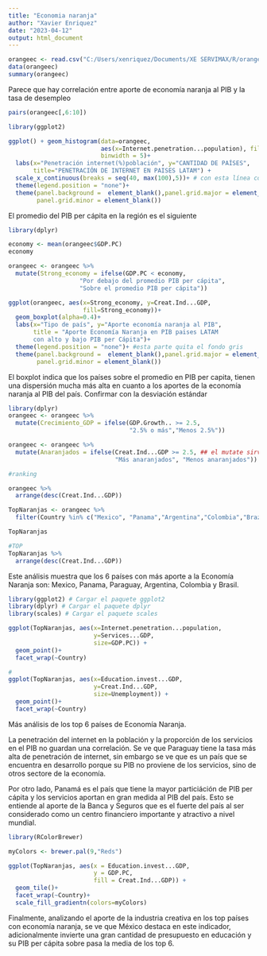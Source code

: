 ---
title: "Economia naranja"
author: "Xavier Enriquez"
date: "2023-04-12"
output: html_document
---

```{r}
orangeec <- read.csv("C:/Users/xenriquez/Documents/XE SERVIMAX/R/orangeec.csv")
data(orangeec)
summary(orangeec)
```
Parece que hay correlación entre aporte de economía naranja al PIB y la tasa de desempleo
```{r}
pairs(orangeec[,6:10])
```
```{r}
library(ggplot2)
```
```{r}
ggplot() + geom_histogram(data=orangeec,
                          aes(x=Internet.penetration...population), fill="red", color="yellow",
                          binwidth = 5)+
  labs(x="Penetración internet(%)población", y="CANTIDAD DE PAÍSES",
       title="PENETRACIÓN DE INTERNET EN PAISES LATAM") +
  scale_x_continuous(breaks = seq(40, max(100),5))+ # con esta línea coloco todos los datos en el eje X
  theme(legend.position = "none")+
  theme(panel.background =  element_blank(),panel.grid.major = element_blank(),
        panel.grid.minor = element_blank())
```

El promedio del PIB per cápita en la región es el siguiente
```{r}
library(dplyr)
```
```{r}
economy <- mean(orangeec$GDP.PC)
economy
```

```{r}
orangeec <- orangeec %>%
  mutate(Strong_economy = ifelse(GDP.PC < economy,
                    "Por debajo del promedio PIB per cápita",
                    "Sobre el promedio PIB per cápita"))
```

```{r}
ggplot(orangeec, aes(x=Strong_economy, y=Creat.Ind...GDP,
                     fill=Strong_economy))+
  geom_boxplot(alpha=0.4)+
  labs(x="Tipo de país", y="Aporte economía naranja al PIB",
       title = "Aporte Economía Naranja en PIB paises LATAM 
       con alto y bajo PIB per Cápita")+
  theme(legend.position = "none")+ #esta parte quita el fondo gris
  theme(panel.background =  element_blank(),panel.grid.major = element_blank(),
        panel.grid.minor = element_blank())
```

El boxplot indica que los países sobre el promedio en PIB per capita, tienen una dispersión mucha más alta en cuanto a los aportes de la economía naranja al PIB del país.
Confirmar con la desviación estándar

```{r}
library(dplyr)
orangeec <- orangeec %>%
  mutate(Crecimiento_GDP = ifelse(GDP.Growth.. >= 2.5,
                                  "2.5% o más","Menos 2.5%"))  

orangeec <- orangeec %>%
  mutate(Anaranjados = ifelse(Creat.Ind...GDP >= 2.5, ## el mutate sirve para agregar columnas
                              "Más anaranjados", "Menos anaranjados"))

#ranking

orangeec %>%
  arrange(desc(Creat.Ind...GDP))

TopNaranjas <- orangeec %>%
  filter(Country %in% c("Mexico", "Panama","Argentina","Colombia","Brazil","Paraguay") )

TopNaranjas

#TOP
TopNaranjas %>%
  arrange(desc(Creat.Ind...GDP))

```
Este análisis muestra que los 6 países con más aporte a la Economía Naranja son: Mexico, Panama, Paraguay, Argentina, Colombia y Brasil.

```{r}
library(ggplot2) # Cargar el paquete ggplot2
library(dplyr) # Cargar el paquete dplyr
library(scales) # Cargar el paquete scales

ggplot(TopNaranjas, aes(x=Internet.penetration...population,
                        y=Services...GDP,
                        size=GDP.PC)) +
  geom_point()+
  facet_wrap(~Country)

#
ggplot(TopNaranjas, aes(x=Education.invest...GDP,
                        y=Creat.Ind...GDP,
                        size=Unemployment)) +
  geom_point()+
  facet_wrap(~Country)
```


Más análisis de los top 6 países de Economía Naranja.

La penetración del internet en la población y la proporción de los servicios en el PIB no guardan una correlación. Se ve que Paraguay tiene la tasa más alta de penetración de internet, sin embargo se ve que es un país que se encuentra en desarrollo porque su PIB no proviene de los servicios, sino de otros sectore de la economía.

Por otro lado, Panamá es el país que tiene la mayor particiáción de PIB per cápita y los servicios aportan en gran medida al PIB del país. Esto se entiende al aporte de la Banca y Seguros que es el fuerte del país al ser considerado como un centro financiero importante y atractivo a nivel mundial.

```{r}
library(RColorBrewer)

myColors <- brewer.pal(9,"Reds")

ggplot(TopNaranjas, aes(x = Education.invest...GDP,
                        y = GDP.PC,
                        fill = Creat.Ind...GDP)) +
  geom_tile()+
  facet_wrap(~Country)+
  scale_fill_gradientn(colors=myColors)

```

Finalmente, analizando el aporte de la industria creativa en los top países con economía naranja, se ve que México destaca en este indicador, adicionalmente invierte una gran cantidad de presupuesto en educación y su PIB per cápita sobre pasa la media de los top 6.
